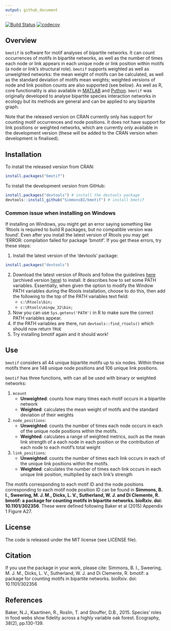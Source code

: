 ```yaml
---
output: github_document
---
```


<!-- README.md is generated from README.Rmd. Please edit that file -->

[![Build Status](https://travis-ci.org/SimmonsBI/bmotif.svg?branch=master)](https://travis-ci.org/SimmonsBI/bmotif)
[![codecov](https://codecov.io/gh/SimmonsBI/bmotif/branch/master/graph/badge.svg)](https://codecov.io/gh/SimmonsBI/bmotif)

## Overview

`bmotif` is software for motif analyses of bipartite networks. It can count occurrences of motifs in bipartite networks, as well as the number of times each node or link appears in each unique node or link position within motifs (a node or link's structural role). `bmotif` supports weighted as well as unweighted networks: the mean weight of motifs can be calculated, as well as the standard deviation of motifs mean weights; weighted versions of node and link position counts are also supported (see below). As well as R, core functionality is also available in [MATLAB](https://github.com/SimmonsBI/bmotif-matlab) and [Python](https://github.com/SimmonsBI/bmotif-python). `bmotif` was originally developed to analyse bipartite species interaction networks in ecology but its methods are general and can be applied to any bipartite graph.

Note that the released version on CRAN currently only has support for counting motif occurrences and node positions. It does not have support for link positions or weighted networks, which are currently only available in the development version (these will be added to the CRAN version when development is finalised).

## Installation

To install the released version from CRAN:

```r
install.packages("bmotif")
```

To install the development version from GitHub:

```r
install.packages("devtools") # install the devtools package
devtools::install_github("SimmonsBI/bmotif") # install bmotif
```

### Common issue when installing on Windows  
If installing on Windows, you might get an error saying something like 'Rtools is required to build R packages, but no compatible version was found'. Even after you install the latest version of Rtools you may get 'ERROR: compilation failed for package 'bmotif'. If you get these errors, try these steps:

1. Install the latest version of the 'devtools' package:
```r
install.packages("devtools")
```
2. Download the latest version of Rtools and follow the guidelines [here](https://thecoatlessprofessor.com/programming/installing-rtools-for-compiled-code-via-rcpp/) (archived version [here](https://web.archive.org/web/20180814151143/https://thecoatlessprofessor.com/programming/installing-rtools-for-compiled-code-via-rcpp/)) to install. It describes how to set some PATH variables. Essentially, when given the option to modify the Window PATH variables during the Rtools installation, choose to do this, then add the following to the top of the PATH variables text field:
    * `c:\Rtools\bin;`
    * `c:\Rtools\mingw_32\bin;`
3. Now you can use `Sys.getenv('PATH')` in R to make sure the correct PATH variables appear.
4. If the PATH variables are there, run `devtools::find_rtools()` which should now return `TRUE`
5. Try installing bmotif again and it should work!

## Use

`bmotif` considers all 44 unique bipartite motifs up to six nodes. Within these motifs there are 148 unique node positions and 106 unique link positions.

`bmotif` has three functions, with can all be used with binary or weighted networks:  

1. `mcount`  
    - **Unweighted**: counts how many times each motif occurs in a bipartite network
    - **Weighted**: calculates the mean weight of motifs and the standard deviation of their weights  
    
2. `node_positions`:
    - **Unweighted**: counts the number of times each node occurs in each of the unique node positions within the motifs.  
    - **Weighted**: calculates a range of weighted metrics, such as the mean link strength of a each node in each position or the contribution of each node to each motif's total weight  

3. `link_positions`: 
    - **Unweighted**: counts the number of times each link occurs in each of the unique link positions within the motifs.
    - **Weighted**: calculates the number of times each link occurs in each unique link position, multiplied by each link's strength

The motifs corresponding to each motif ID and the node positions corresponding to each motif node position ID can be found in **Simmons, B. I., Sweering, M. J. M., Dicks, L. V., Sutherland, W. J. and Di Clemente, R. bmotif: a package for counting motifs in bipartite networks. bioRxiv. doi: 10.1101/302356**. These were defined following Baker et al (2015) Appendix 1 Figure A27.

## License
The code is released under the MIT license (see LICENSE file).

## Citation
If you use the package in your work, please cite:
Simmons, B. I., Sweering, M. J. M., Dicks, L. V., Sutherland, W. J. and Di Clemente, R. bmotif: a package for counting motifs in bipartite networks. bioRxiv. doi: 10.1101/302356

## References
Baker, N.J., Kaartinen, R., Roslin, T. and Stouffer, D.B., 2015. Species’ roles in food webs show fidelity across a highly variable oak forest. Ecography, 38(2), pp.130-139.

